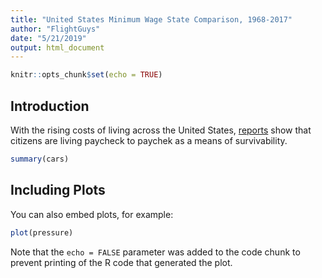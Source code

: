 ```yaml
---
title: "United States Minimum Wage State Comparison, 1968-2017"
author: "FlightGuys"
date: "5/21/2019"
output: html_document
---
```


```r
knitr::opts_chunk$set(echo = TRUE)
```

## Introduction
With the rising costs of living across the United States, [reports](https://www.theguardian.com/commentisfree/2018/jul/29/us-economy-workers-paycheck-robert-reich)
show that citizens are living paycheck to paychek as a means of survivability. 



```r
summary(cars)
```

## Including Plots

You can also embed plots, for example:

```r
plot(pressure)
```

Note that the `echo = FALSE` parameter was added to the code chunk to prevent printing of the R code that generated the plot.

